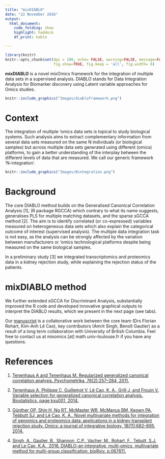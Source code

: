 ```yaml
---
title: "mixDIABLO"
date: "22 November 2016"
output:
  html_document:
    code_folding: show
    highlight: haddock
    df_print: kable

---
```

```r
library(knitr)
knitr::opts_chunk$set(dpi = 100, echo= FALSE, warning=FALSE, message=FALSE, #dev = 'jpeg',
                      fig.show=TRUE, fig.keep = 'all', fig.width= 6)
```

**mixDIABLO** is a novel mixOmics framework for the integration of multiple data sets in a supervised analysis. DIABLO stands for Data Integration Analysis for Biomarker discovery using Latent variable approaches for Omics studies.

```r
knitr::include_graphics("Images/diabloframework.png")
```

# Context

The integration of multiple ‘omics data sets is topical to study biological systems. Such analysis aims to extract complementary information from several data sets measured on the same N individuals (or biological samples) but across multiple data sets generated using different (omics) platforms, to gain a better understanding of the interplay between the different levels of data that are measured. We call our generic framework ‘N-integration‘.

```r
knitr::include_graphics("Images/Nintegration.png")
```

# Background

The core DIABLO method builds on the Generalised Canonical Correlation Analysis [1], (R package RGCCA) which contrary to what its name suggests, generalises PLS for multiple matching datasets,  and the sparse sGCCA method [2]. The aim is to identify correlated (or co-expressed) variables measured on heterogeneous data sets which also explain the categorical outcome of interest (supervised analysis). The multiple data integration task is not easy, as the analysis can be strongly affected by the variation between manufacturers or ‘omics technological platforms despite being measured on the same biological samples.

In a preliminary study [3] we integrated transcriptomics and proteomics data in a kidney rejection study, while explaining the rejection status of the patients.

# mixDIABLO method

We further extended sGCCA for Discriminant Analysis, substantially improved the  R code and developed innovative graphical outputs to interpret the DIABLO results, which we present in the next page (see tabs).

Our [manuscript](https://scholar.google.com/scholar_url?url=http://www.biorxiv.org/content/biorxiv/early/2016/08/03/067611.full.pdf&hl=en&sa=T&oi=gsb-gga&ct=res&cd=0&ei=9PJFWKrBEZCxmAGFmYKQBg&scisig=AAGBfm3iG_i1eg3qvaDrd8JOciOvicXIRw) is a collaborative work between the core team (Drs Florian Rohart, Kim-Anh Lê Cao), key contributors (Amrit Singh, Benoît Gautier) as a result of a long term collaboration with University of British Columbia. Feel free to contact us at mixomics [at] math.univ-toulouse.fr if you have any questions.

# References

1. [Tenenhaus A and Tenenhaus M. Regularized generalized canonical correlation analysis. Psychometrika, 76(2):257–284, 2011.](https://scholar.google.com/scholar_url?url=http://link.springer.com/content/pdf/10.1007/s11336-011-9206-8.pdf&hl=en&sa=T&oi=gsb-gga&ct=res&cd=0&ei=XPRFWN3rI4usmgGYqLLIAw&scisig=AAGBfm3WYBoB2Oc9bz2p421LrWGtWR-aXQ)

2. [Tenenhaus A, Philippe C, Guillemot V, Lê Cao, K. A., Grill J, and Frouin V. Variable selection for generalized canonical correlation analysis. Biostatistics, page kxu001, 2014.](https://scholar.google.com/scholar_url?url=http://biostatistics.oxfordjournals.org/content/early/2014/02/17/biostatistics.kxu001.full&hl=en&sa=T&oi=gsb-gga&ct=res&cd=0&ei=F_ZFWPCsFcP6mAGS6YawDA&scisig=AAGBfm0XGUBbNdZDNf8JZPSgexvXLpsRcQ)

3. [Günther OP, Shin H, Ng RT, McMaster WR, McManus BM, Keown PA, Tebbutt SJ, and Lê Cao, K. A.. Novel multivariate methods for integration of genomics and proteomics data: applications in a kidney transplant rejection study. Omics: a journal of integrative biology, 18(11):682–695, 2014.](https://scholar.google.com/scholar_url?url=http://online.liebertpub.com/doi/full/10.1089/omi.2014.0062&hl=en&sa=T&oi=gsb-gga&ct=res&cd=0&ei=PvZFWLqMKsP6mAGS6YawDA&scisig=AAGBfm1Uv1VFxI8lWda-qANa8Y6LOhc3rQ)

4. [Singh, A., Gautier, B., Shannon, C.P., Vacher, M., Rohart, F., Tebutt, S.J. and Le Cao, K.A., 2016. DIABLO-an integrative, multi-omics, multivariate method for multi-group classification. bioRxiv, p.067611.](https://scholar.google.com/scholar_url?url=http://www.biorxiv.org/content/biorxiv/early/2016/08/03/067611.full.pdf&hl=en&sa=T&oi=gsb-gga&ct=res&cd=0&ei=9PJFWKrBEZCxmAGFmYKQBg&scisig=AAGBfm3iG_i1eg3qvaDrd8JOciOvicXIRw)